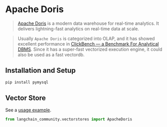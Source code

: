 # Apache Doris

>[Apache Doris](https://doris.apache.org/) is a modern data warehouse for real-time analytics.
It delivers lightning-fast analytics on real-time data at scale.

>Usually `Apache Doris` is categorized into OLAP, and it has showed excellent performance 
> in [ClickBench — a Benchmark For Analytical DBMS](https://benchmark.clickhouse.com/). 
> Since it has a super-fast vectorized execution engine, it could also be used as a fast vectordb.

## Installation and Setup

```bash
pip install pymysql
```

## Vector Store

See a [usage example](/docs/integrations/vectorstores/apache_doris).

```python
from langchain_community.vectorstores import ApacheDoris
```
